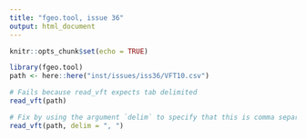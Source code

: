 ```yaml
---
title: "fgeo.tool, issue 36"
output: html_document
---
```


```r
knitr::opts_chunk$set(echo = TRUE)
```

```r
library(fgeo.tool)
path <- here::here("inst/issues/iss36/VFT10.csv")

# Fails because read_vft expects tab delimited
read_vft(path)

# Fix by using the argument `delim` to specify that this is comma separated
read_vft(path, delim = ", ")
```

